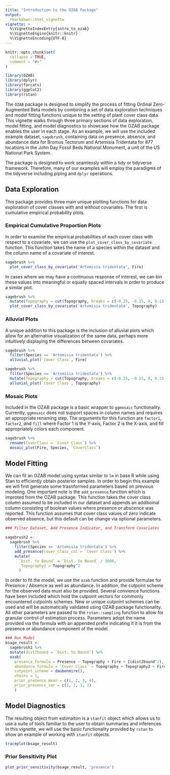 ```yaml
---
title: "Introduction to the OZAB Package"
output: 
  rmarkdown::html_vignette
vignette: >
  %\VignetteIndexEntry{intro_to_ozab}
  %\VignetteEngine{knitr::knitr}
  %\VignetteEncoding{UTF-8}
---
```


```r
knitr::opts_chunk$set(
  collapse = TRUE,
  comment = "#>"
)

library(OZAB)
library(dplyr)
library(forcats)
library(ggplot2)
library(rstan)
```

The `OZAB` package is designed to simplify the process of fitting Ordinal Zero-Augmented Beta models by combining a set of data exploration techniques and model fitting functions unique to the setting of plant cover class data. This vignette walks through three primary sections of data exploration, model fitting, and model diagnostics to showcase how the OZAB package enables the user in each stage. As an example, we will use the included example dataset, `sagebrush`, containing data on presence, absence, and abundance data for Bromus Tectorum and Artemisia Tridentata for 877 locations in the John Day Fossil Beds National Monument, a unit of the US National Park System. 

The package is designed to work seamlessly within a tidy or tidyverse framework. Therefore, many of our examples will employ the paradigms of the tidyverse including piping and `dplyr` operations.

## Data Exploration

This package provides three main unique plotting functions for data exploration of cover classes with and without covariates. The first is cumulative empirical probability plots.

### Empirical Cumulative Proportion Plots

In order to examine the empirical probabilities of each cover class with respect to a covariate, we can use the `plot_cover_class_by_covariate` function. This function takes the name of a species within the dataset and the column name of a covariate of interest. 

```r
sagebrush %>%
  plot_cover_class_by_covariate('Artemisia tridentata', Fire)
```

In cases where we may have a continuous response of interest, we can bin these values into meaningful or equally spaced intervals in order to produce a similar plot.

```r
sagebrush %>%
  mutate(Topography = cut(Topography, breaks = c(-0.25, -0.15, 0, 0.15, 0.25))) %>%
  plot_cover_class_by_covariate('Artemisia tridentata', Topography)
```

### Alluvial Plots

A unique addition to this package is the inclusion of alluvial plots which allow for an alternative visualization of the same data, perhaps more intuitively displaying the differences between covariates.

```r
sagebrush %>%
  filter(Species == 'Artemisia tridentata') %>%
  alluvial_plot(`Cover Class`, Fire)
```

```r
sagebrush %>%
  filter(Species == 'Artemisia tridentata') %>%
  mutate(Topography = cut(Topography, breaks = c(-0.25, -0.15, 0, 0.15, 0.25))) %>%
  alluvial_plot(`Cover Class`, Topography)
```

### Mosaic Plots

Included in the OZAB package is a basic wrapper to `ggmosaic` functionality. Currently, `ggmosaic` does not support spaces in column names and requires an appropriate renaming step. The arguments for this function are `factor1`, `factor2`, and `fill` where Factor 1 is the Y-axis, Factor 2 is the X-axis, and fill appropriately colors each component. 

```r
sagebrush %>%
  rename(CoverClass = `Cover Class`) %>%
  mosaic_plot(Fire, Species, `CoverClass`)
```

## Model Fitting

We can fit an OZAB model using syntax similar to `lm` in base R while using Stan to efficiently obtain posterior samples. In order to begin this example we will first generate some trasnformed parameters based on previous modeling. One important note is the `add_presence` function which is improted from the OZAB package. This function takes the cover class column assumed to be included in our dataset and appends an additioinal column consisting of boolean values where presence or abscence was reported. This function assumes that cover class values of zero indicate observed absence, but this default can be change via optional parameters. 

```r
### Filter Dataset, Add Presence Indicator, and Transform Covariates

sagebrush2 <-
  sagebrush %>%
    filter(Species == 'Artemisia tridentata') %>%
    add_presence(cover_class_col = `Cover Class`) %>%
    mutate(
      `Dist. to Bound` = `Dist. to Bound` / 1000,
       Topography2 = Topography^2
      )
```

In order to fit the model, we use the `ozab` function and provide formulae for Presence / Absence as well as abundance. In addition, the cutpoint scheme for the observed data must also be provided. Several convience functions have been included which hold the cutpoint vectors for commonly encountered cutpoints schemes. New or unique cutpoint schemes can be used and will be automatically validated using OZAB package functionality. All other parameters are passed to the `rstan::sampling` function to allow for granular control of estimation process. Parameters adopt the name provided via the formula with an appended prefix indicating if it is from the presence or abundance component of the model.

```r
### Run Model
bsage_result <-
  sagebrush2 %>%
  mutate(dist2bound = `Dist. to Bound`) %>%
  ozab(
    presence_formula = Presence ~ Topography + Fire + I(dist2bound^2),
    abundance_formula = `Cover Class` ~ Topography + Topography2 + Fire,
    cutpoint_scheme = daubenmire(),
    chains = 1,
    prior_presence_mean = c(1, 2, 3, 4),
    prior_presence_var = c(1, 1, 3, 3)
    )
```

## Model Diagnostics

The resulting object from estimaiton is a `stanfit` object which allows us to use a suite of tools familiar to the user to obtain summaries and inferences. In this vignette, we will use the basic functionality provided by `rstan` to show an example of working with `stanfit` objects.

```r
traceplot(bsage_result)
```

### Prior Sensitivity Plot

```r
plot_prior_sensitivity(bsage_result, 'presence')
```
